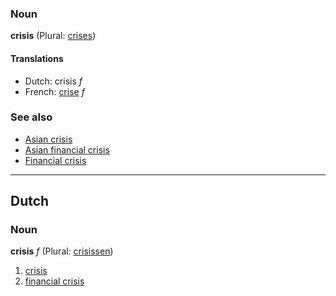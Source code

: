 === Noun ===
'''crisis''' (Plural: [[crises]])

====Translations====
*Dutch: crisis ''f''
*French: [[crise]] ''f''

===See also===
*[[Asian crisis]]
*[[Asian financial crisis]]
*[[Financial crisis]]

----
==Dutch==
===Noun===
'''crisis''' ''f'' (Plural: [[crisissen]])

# [[crisis]]
# [[financial crisis]]